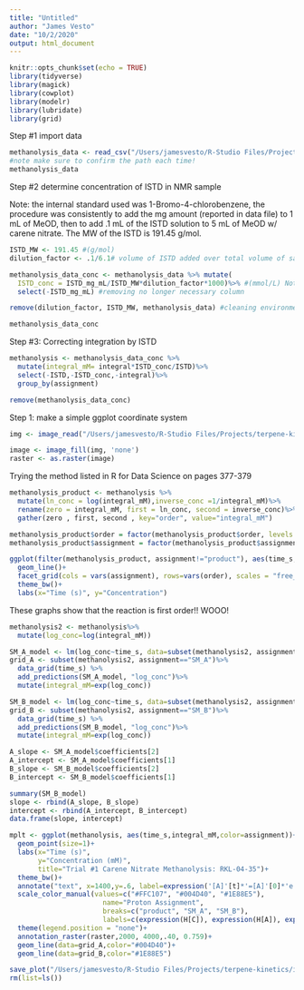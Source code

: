 ```yaml
---
title: "Untitled"
author: "James Vesto"
date: "10/2/2020"
output: html_document
---
```


```r
knitr::opts_chunk$set(echo = TRUE)
library(tidyverse)
library(magick)
library(cowplot)
library(modelr)
library(lubridate)
library(grid)
```
Step #1 import data

```r
methanolysis_data <- read_csv("/Users/jamesvesto/R-Studio Files/Projects/terpene-kinetics/data/RKL-04-35zg2d.csv")
#note make sure to confirm the path each time!
methanolysis_data
```

Step #2 determine concentration of ISTD in NMR sample

Note: the internal standard used was 1-Bromo-4-chlorobenzene, the procedure was consistently to add the mg amount (reported in data file) to 1 mL of MeOD, then to add .1 mL of the ISTD solution to 5 mL of MeOD w/ carene nitrate. The MW of the ISTD is 191.45 g/mol. 

```r
ISTD_MW <- 191.45 #(g/mol)
dilution_factor <- .1/6.1# volume of ISTD added over total volume of sample (no units: mL/mL)

methanolysis_data_conc <- methanolysis_data %>% mutate(
  ISTD_conc = ISTD_mg_mL/ISTD_MW*dilution_factor*1000)%>% #(mmol/L) Note: mg/mL=g/L, the 1000 is to convert M into mM
  select(-ISTD_mg_mL) #removing no longer necessary column

remove(dilution_factor, ISTD_MW, methanolysis_data) #cleaning environment

methanolysis_data_conc
```
Step #3: Correcting integration by ISTD 

```r
methanolysis <- methanolysis_data_conc %>% 
  mutate(integral_mM= integral*ISTD_conc/ISTD)%>%
  select(-ISTD,-ISTD_conc,-integral)%>%
  group_by(assignment)

remove(methanolysis_data_conc)
```


Step 1: make a simple ggplot coordinate system

```r
img <- image_read("/Users/jamesvesto/R-Studio Files/Projects/terpene-kinetics/images/NMR_assignments.png")

image <- image_fill(img, 'none')
raster <- as.raster(image)
```

Trying the method listed in R for Data Science on pages 377-379

```r
methanolysis_product <- methanolysis %>%
  mutate(ln_conc = log(integral_mM),inverse_conc =1/integral_mM)%>%
  rename(zero = integral_mM, first = ln_conc, second = inverse_conc)%>%
  gather(zero , first, second , key="order", value="integral_mM")

methanolysis_product$order = factor(methanolysis_product$order, levels = c("zero","first","second"), labels= c("Zeroth Order (mM)", "First Order (ln(mM))", "Second Order (1/mM)"))
methanolysis_product$assignment = factor(methanolysis_product$assignment, levels = c("SM_A","SM_B"), labels = c("Proton Assignment A", "Proton Assignment B"))

ggplot(filter(methanolysis_product, assignment!="product"), aes(time_s, integral_mM))+
  geom_line()+ 
  facet_grid(cols = vars(assignment), rows=vars(order), scales = "free_y", as.table=TRUE)+
  theme_bw()+
  labs(x="Time (s)", y="Concentration")

```
These graphs show that the reaction is first order!! WOOO!

```r
methanolysis2 <- methanolysis%>%
  mutate(log_conc=log(integral_mM))

SM_A_model <- lm(log_conc~time_s, data=subset(methanolysis2, assignment=="SM_A"))
grid_A <- subset(methanolysis2, assignment=="SM_A")%>%
  data_grid(time_s) %>%
  add_predictions(SM_A_model, "log_conc")%>%
  mutate(integral_mM=exp(log_conc))

SM_B_model <- lm(log_conc~time_s, data=subset(methanolysis2, assignment=="SM_B"))
grid_B <- subset(methanolysis2, assignment=="SM_B")%>%
  data_grid(time_s) %>%
  add_predictions(SM_B_model, "log_conc")%>%
  mutate(integral_mM=exp(log_conc))

A_slope <- SM_A_model$coefficients[2]
A_intercept <- SM_A_model$coefficients[1]
B_slope <- SM_B_model$coefficients[2]
B_intercept <- SM_B_model$coefficients[1]

summary(SM_B_model)
slope <- rbind(A_slope, B_slope)
intercept <- rbind(A_intercept, B_intercept)
data.frame(slope, intercept)
```

```r
mplt <- ggplot(methanolysis, aes(time_s,integral_mM,color=assignment))+
  geom_point(size=1)+ 
  labs(x="Time (s)", 
       y="Concentration (mM)", 
       title="Trial #1 Carene Nitrate Methanolysis: RKL-04-35")+
  theme_bw()+ 
  annotate("text", x=1400,y=.6, label=expression('[A]'[t]*'=[A]'[0]*'e'^{'-6.4E-4'*t}))+
  scale_color_manual(values=c("#FFC107", "#004D40", "#1E88E5"), 
                       name="Proton Assignment",
                       breaks=c("product", "SM_A", "SM_B"),
                       labels=c(expression(H[C]), expression(H[A]), expression(H[B])))+
  theme(legend.position = "none")+
  annotation_raster(raster,2000, 4000,.40, 0.759)+
  geom_line(data=grid_A,color="#004D40")+
  geom_line(data=grid_B,color="#1E88E5")
```


```r
save_plot("/Users/jamesvesto/R-Studio Files/Projects/terpene-kinetics/images/plots/RKL-04-35zg2d.jpg", mplt)
rm(list=ls()) 
```

